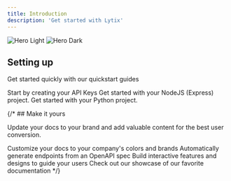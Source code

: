 ```yaml
---
title: Introduction
description: 'Get started with Lytix'
---
```


<img
  className="block dark:hidden"
  src="/images/hero-light.svg"
  alt="Hero Light"
/>
<img
  className="hidden dark:block"
  src="/images/hero-dark.svg"
  alt="Hero Dark"
/>

## Setting up

Get started quickly with our quickstart guides

<CardGroup cols={2}>
  <Card
    title="API Key Setup"
    icon="screwdriver-wrench"
    href="/api-key-setup"
  >
  Start by creating your API Keys
  </Card>
  <Card
    title="NodeJS Quickstart"
    icon="code"
    href="/nodejs-quickstart"
  >
    Get started with your NodeJS (Express) project.
  </Card>
  <Card
    title="Python Quickstart"
    icon="code"
    href="/python-quickstart"
  >
    Get started with your Python project.
  </Card>
</CardGroup>

{/* ## Make it yours

Update your docs to your brand and add valuable content for the best user conversion.

<CardGroup cols={2}>
  <Card
    title="Customize Style"
    icon="palette"
    href="https://mintlify.com/docs/settings/global"
  >
    Customize your docs to your company's colors and brands
  </Card>
  <Card
    title="Reference APIs"
    icon="code"
    href="https://mintlify.com/docs/api-playground/openapi"
  >
    Automatically generate endpoints from an OpenAPI spec
  </Card>
  <Card
    title="Add Components"
    icon="screwdriver-wrench"
    href="https://mintlify.com/docs/components/accordion"
  >
    Build interactive features and designs to guide your users
  </Card>
  <Card
    title="Get Inspiration"
    icon="stars"
    href="https://mintlify.com/customers"
  >
    Check out our showcase of our favorite documentation
  </Card>
</CardGroup> */}
